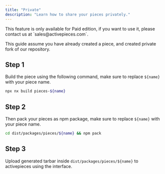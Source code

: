 ```yaml
---
title: "Private"
description: "Learn how to share your pieces privately."
---
```


<Tip>
This feature is only available for Paid edition, if you want to use it, please contact us at `sales@activepieces.com`.
</Tip>

This guide assume you have already created a piece, and created private fork of our repository.


## Step 1

Build the piece using the following command, make sure to replace `${name}` with your piece name.

```bash
npx nx build pieces-${name}
```

## Step 2

Then pack your pieces as npm package, make sure to replace `${name}` with your piece name.

```bash
cd dist/packages/pieces/${name} && npm pack
```
## Step 3

Upload generated tarbar inside `dist/packages/pieces/${name}` to activepieces using the interface.
